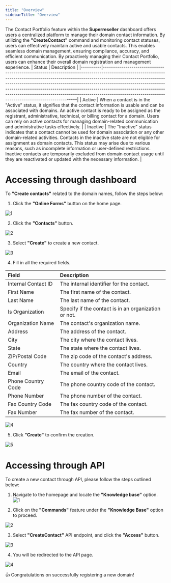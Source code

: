 ```yaml
---
title: "Overview"
sidebarTitle: "Overview"
---
```


The Contact Portfolio feature within the **Superreseller** dashboard offers users a centralized platform to manage their domain contact information. By utilizing the **"CreateContact"** command and monitoring contact statuses, users can effectively maintain active and usable contacts. This enables seamless domain management, ensuring compliance, accuracy, and efficient communication. By proactively managing their Contact Portfolio, users can enhance their overall domain registration and management experience.
| Status   | Description                                                                                                                                                                                                                                                                                                                                                                                                                                                           |
|----------|-----------------------------------------------------------------------------------------------------------------------------------------------------------------------------------------------------------------------------------------------------------------------------------------------------------------------------------------------------------------------------------------------------------------------------------------------------------------------|
| Active   | When a contact is in the "Active" status, it signifies that the contact information is usable and can be associated with domains. An active contact is ready to be assigned as the registrant, administrative, technical, or billing contact for a domain. Users can rely on active contacts for managing domain-related communication and administrative tasks effectively.                                                                                          |
| Inactive | The "Inactive" status indicates that a contact cannot be used for domain association or any other domain-related activities. Contacts in the inactive state are not eligible for assignment as domain contacts. This status may arise due to various reasons, such as incomplete information or user-defined restrictions. Inactive contacts are temporarily excluded from domain contact usage until they are reactivated or updated with the necessary information. |
# Accessing through dashboard

To **"Create contacts"** related to the domain names, follow the steps below:

1. Click the **"Online Forms"** button on the home page.

![1](/images/formcontactsimages/1.png)

2. Click the **"Contacts"** button.

![2](/images/formcontactsimages/2.png)

3. Select **"Create"** to create a new contact.

![3](/images/formcontactsimages/3.png)

4. Fill in all the required fields.

| Field               | Description                                          |
| :------------------ | :--------------------------------------------------- |
| Internal Contact ID | The internal identifier for the contact.             |
| First Name          | The first name of the contact.                       |
| Last Name           | The last name of the contact.                        |
| Is Organization     | Specify if the contact is in an organization or not. |
| Organization Name   | The contact's organization name.                     |
| Address             | The address of the contact.                          |
| City                | The city where the contact lives.                    |
| State               | The state where the contact lives.                   |
| ZIP/Postal Code     | The zip code of the contact's address.               |
| Country             | The country where the contact lives.                 |
| Email               | The email of the contact.                            |
| Phone Country Code  | The phone country code of the contact.               |
| Phone Number        | The phone number of the contact.                     |
| Fax Country Code    | The fax country code of the contact.                 |
| Fax Number          | The fax number of the contact.                       |


![4](/images/formcontactsimages/4.png)

5. Click **"Create"** to confirm the creation.

![5](/images/formcontactsimages/5.png)

# Accessing through API

To create a new contact through API, please follow the steps outlined below:

1. Navigate to the homepage and locate the **"Knowledge base"** option.
![1](/images/contactimages/1.png)


2. Click on the **"Commands"** feature under the **"Knowledge Base"** option to proceed.

![2](/images/contactimages/2.png)

3. Select **"CreateContact"** API endpoint, and click the **"Access"** button.

![3](/images/contactimages/3.png)

4. You will be redirected to the API page.

![4](/images/contactimages/4.png)




<Check>👍 Congratulations on successfully registering a new domain!</Check>